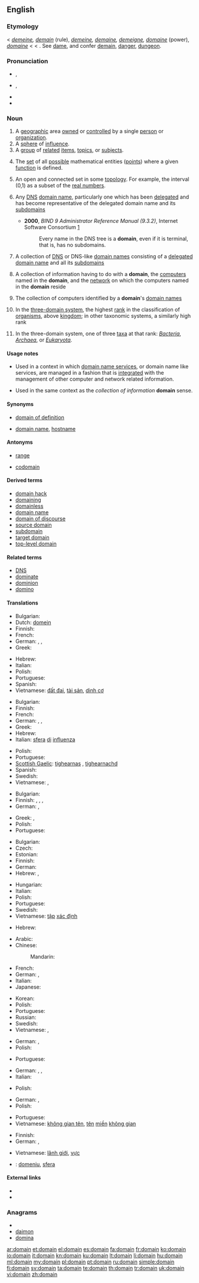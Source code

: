 ==English==
{{wikipedia}}
{{rank|looks|running|garden|887|domain|touch|higher|military}}

===Etymology===
< {{etyl|ang}} ''[[demeine]], [[demain]]'' (rule), {{etyl|fro}} ''[[demeine]], [[demaine]], [[demeigne]], [[domaine]]'' (power), {{etyl|fr}} ''[[domaine]]'' < {{etyl|la}} {{term|dominium||property, right of ownership}} < {{term|dominus||master, proprietor, owner}}. See [[dame]], and confer [[demain]], [[danger]], [[dungeon]].

===Pronunciation===
* {{a|RP}} {{IPA|/dəʊˈmeɪn/}}, {{SAMPA|/d@U"meIn/}}
* {{a|GenAm}} {{IPA|/doʊˈmeɪn/}}, {{SAMPA|/doU"meIn/}}
* {{audio|en-us-domain.ogg|Audio (US)}}
* {{rhymes|eɪn}}

===Noun===
{{en-noun}}

# A [[geographic]] area [[own]]ed or [[controlled]] by a single [[person]] or [[organization]].
# A [[sphere]] of [[influence]].
# A [[group]] of [[related]] [[item]]s, [[topic]]s, or [[subject]]s.
# {{math}} The [[set]] of all [[possible]] mathematical entities ([[point]]s) where a given [[function]] is defined.
# {{math|topology|analysis}} An open and connected set in some [[topology]]. For example, the interval (0,1) as a subset of the [[real number]]s.
# {{context|computing|Internet}} Any [[Domain Name System|DNS]] [[domain name]], particularly one which has been [[delegate|delegated]] and has become representative of the delegated domain name and its [[subdomain|subdomains]]
#* '''2000''', ''BIND 9 Administrator Reference Manual (9.3.2)'', Internet Software Consortium [http://www.bind9.net/manual/bind/9.3.2/Bv9ARM.ch01.html]
#*: Every name in the DNS tree is a '''domain''', even if it is terminal, that is, has no subdomains.
# {{context|computing|internet}} A collection of [[Domain Name System|DNS]] or DNS-like [[domain name|domain names]] consisting of a [[delegate|delegated]] [[domain name]] and all its [[subdomain|subdomains]]
# {{computing}} A collection of information having to do with a '''domain''', the [[computer|computers]] named in the '''domain''', and the [[network]] on which the computers named in the '''domain''' reside
# {{computing}} The collection of computers identified by a '''domain''''s [[domain name|domain names]]
# {{context|biology|taxonomy}} In the [[three-domain system]], the highest [[rank]] in the classification of [[organism]]s, above [[kingdom]]; in other taxonomic systems, a similarly high rank
# {{context|biology|taxonomy}} In the three-domain system, one of three [[taxon|taxa]] at that rank: ''[[Bacteria]]'', ''[[Archaea]]'', or ''[[Eukaryota]]''.

====Usage notes====
* {{sense|collection of information}} Used in a context in which [[domain name services]], or domain name like services, are managed in a fashion that is [[integrated]] with the management of other computer and network related information.
* {{sense|collection of computers}} Used in the same context as the ''collection of information'' '''domain''' sense.

====Synonyms====
* {{sense|where a function is defined}} [[domain of definition]]
* {{sense|collection of DNS names}} [[domain name]], [[hostname]]

====Antonyms====
* {{sense|domain of definition of a function}} [[range]]
* {{sense|domain of definition of a function}} [[codomain]]

====Derived terms====
* [[domain hack]]
* [[domaining]]
* [[domainless]]
* [[domain name]]
* [[domain of discourse]]
* [[source domain]]
* [[subdomain]]
* [[target domain]]
* [[top-level domain]]

====Related terms====
* [[DNS]]
* [[dominate]]
* [[dominion]]
* [[domino]]

====Translations====
{{trans-top|geographic area}}
* Bulgarian: {{t+|bg|област|f}}
* Dutch: [[domein]] {{n}}
* Finnish: {{t+|fi|alue}}
* French: {{t+|fr|domaine|f}}
* German: {{t+|de|Domäne|f}}, {{t+|de|Gebiet|n}}, {{t+|de|Bezirk|m}}
* Greek: {{t|el|επικράτεια|f|tr=epikrátia}}
{{trans-mid}}
* Hebrew: {{t+|he|תחום|m}}
* Italian: {{t+|it|dominio|m}}
* Polish: {{t+|pl|dziedzina|f}}
* Portuguese: {{t+|pt|domínio|m}}
* Spanish: {{t-|es|dominio|m}}
* Vietnamese: [[đất đai]], [[tài sản]], [[dinh cơ]]
{{trans-bottom}}

{{trans-top|sphere of influence}}
* Bulgarian: {{t|bg|сфера на влияние}}
* Finnish: {{t|fi|vaikutuspiiri}}
* French: {{t+|fr|domaine|f}}
* German: {{t+|de|Domäne|f}}, {{t+|de|Gebiet|n}}, {{t+|de|Bereich|m}}
* Greek: {{t|el|σφαίρα επιρροής|f|tr=sféra epiro'ís}}
* Hebrew: {{t+|he|תחום|m}}
* Italian: [[sfera]] [[di]] [[influenza]] {{f}}
{{trans-mid}}
* Polish: {{t+|pl|dziedzina|f}}
* Portuguese: {{t+|pt|domínio|m}}
* [[Scottish Gaelic]]: [[tighearnas]] {{m}}, [[tighearnachd]] {{f}}
* Spanish: {{t+|es|esfera|f}}
* Swedish: {{t+|sv|domän|c}}
* Vietnamese: {{t+|vi|lãnh địa|xs=Vietnamese}}, {{t+|vi|lãnh thổ|xs=Vietnamese}}
{{trans-bottom}}

{{trans-top|group of related items}}
* Bulgarian: {{t+|bg|област|f}}
* Finnish: {{t+|fi|luokka}}, {{t+|fi|laji}}, {{t+|fi|suku}}, {{t+|fi|ala}}
* German: {{t+|de|Gebiet|n}}, {{t+|de|Bereich|m}}
{{trans-mid}}
* Greek: {{t+|el|κλάδος|m|tr=kládos}},  {{t+|el|τομέας|m|tr=toméas}}
* Polish: {{t+|pl|dziedzina|f}}
* Portuguese: {{t+|pt|domínio|m}}
{{trans-bottom}}

{{trans-top|(mathematics) set of points}}
* Bulgarian: {{t|bg|интервал на съществуване}}
* Czech: {{t-|cs|definiční obor|m}}
* Estonian: {{t|et|määramispiirkond}}
* Finnish: {{t|fi|määrittelyalue}}
* German: {{t+|de|Definitionsbereich|m}}
* Hebrew: {{t+|he|תחום|m|tr=tchúm}}, {{t|he|תחום הגדרה|m|tr=tchúm hagdará}}
{{trans-mid}}
* Hungarian: {{t+|hu|értelmezési tartomány}}
* Italian: {{t+|it|dominio|m}}
* Polish: {{t+|pl|dziedzina|f}}
* Portuguese: {{t+|pt|domínio|m}}
* Swedish: {{t+|sv|definitionsmängd|c}}
* Vietnamese: [[tập]] [[xác định]]
{{trans-bottom}}

{{trans-top|(mathematics) an open and connected set}}
* Hebrew: {{t+|he|תחום|m|tr=tchúm}}
{{trans-mid}}
{{trans-bottom}}

{{trans-top|DNS domain name}}
* Arabic: {{t|ar|مجال إنترنت‎|m|tr=majaal 'intarnat}}
* Chinese:
*: Mandarin: {{t|cmn|域名|tr=yùmíng|sc=Hani}}
* French: {{t+|fr|domaine|m}}
* German: {{t+|de|Domain|f}}, {{t+|de|Domäne|f}}
* Italian: {{t+|it|dominio|m}}
* Japanese: {{t+|ja|ドメイン|tr=domein}}
{{trans-mid}}
* Korean: {{t+|ko|도메인|tr=domein|sc=Hang}}
* Polish: {{t+|pl|domena|f}}
* Portuguese: {{t+|pt|domínio|m}}
* Russian: {{t|ru|домен|m|tr=domén}}
* Swedish: {{t+|sv|domän|c}}
* Vietnamese: {{t|vi|không gian tên|xs=Vietnamese}},  {{t|vi|tên miền không gian|xs=Vietnamese}}
{{trans-bottom}}

{{trans-top|collection of DNS domain names}}
* German: {{t+|de|Domains|f|p}}, {{t+|de|Domänen|f|p}}
* Polish: {{t+|pl|domena|f}}
{{trans-mid}}
* Portuguese: {{t+|pt|domínio|m}}
{{trans-bottom}}

{{trans-top|collection of information}}
* German: {{t+|de|Domain|f}}, {{t+|de|Domäne|f}}, {{t+|de|Wissensgebiet|n}}
* Italian: {{t+|it|dominio|m}}
{{trans-mid}}
* Polish: {{t+|pl|domena|f}}
{{trans-bottom}}

{{trans-top|collection of computers}}
* German: {{t+|de|Domain|f}}, {{t+|de|Domäne|f}}
* Polish: {{t+|pl|domena|f}}
{{trans-mid}}
* Portuguese: {{t+|pt|domínio|m}}
* Vietnamese: [[không gian tên]], [[tên]] [[miền]] [[không gian]]
{{trans-bottom}}

{{trans-top|highest-level grouping of organisms}}
* Finnish: {{t|fi|domeeni}}
* German: {{t+|de|Domäne|f}}, {{t+|de|Bereich|f}}
{{trans-mid}}
* Vietnamese: [[lãnh giới]], [[vực]]
{{trans-bottom}}

{{checktrans-top}}
<!--Remove this section once all of the translations below have been moved into the tables above.-->
* {{ttbc|Romanian}}: [[domeniu]], [[sfera]]
{{trans-bottom}}

====External links====
* {{R:Webster 1913}}
* {{R:Century 1911}}

===Anagrams===
* {{alphagram|adimno}}
* [[daimon#English|daimon]]
* [[domina#English|domina]]

[[ar:domain]]
[[et:domain]]
[[el:domain]]
[[es:domain]]
[[fa:domain]]
[[fr:domain]]
[[ko:domain]]
[[io:domain]]
[[it:domain]]
[[kn:domain]]
[[ku:domain]]
[[lt:domain]]
[[li:domain]]
[[hu:domain]]
[[ml:domain]]
[[my:domain]]
[[pl:domain]]
[[pt:domain]]
[[ru:domain]]
[[simple:domain]]
[[fi:domain]]
[[sv:domain]]
[[ta:domain]]
[[te:domain]]
[[th:domain]]
[[tr:domain]]
[[uk:domain]]
[[vi:domain]]
[[zh:domain]]